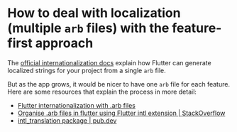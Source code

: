 # How to deal with localization (multiple `arb` files) with the feature-first approach

The [official internationalization docs](https://docs.flutter.dev/development/accessibility-and-localization/internationalization) explain how Flutter can generate localized strings for your project from a single `arb` file.

But as the app grows, it would be nicer to have one `arb` file for each feature. Here are some resources that explain the process in more detail:

- [Flutter internationalization with .arb files](https://stepwise.pl/2021/04/15/flutter-internationalization-with-arb-files/)
- [Organise .arb files in flutter using Flutter intl extension | StackOverflow](https://stackoverflow.com/questions/65440222/organise-arb-files-in-flutter-using-flutter-intl-extension)
- [intl\_translation package | pub.dev](https://pub.dev/packages/intl_translation)
